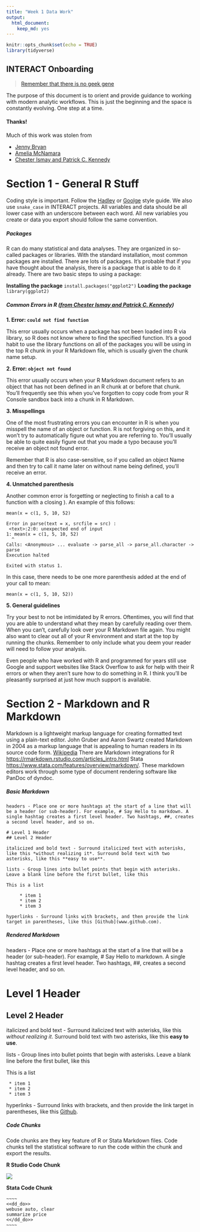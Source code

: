 ```yaml
---
title: "Week 1 Data Work"
output:
  html_document:
    keep_md: yes
---
```


```r
knitr::opts_chunk$set(echo = TRUE)
library(tidyverse)
```

## INTERACT Onboarding

> [Remember that there is no geek gene](http://journals.plos.org/ploscompbiol/article?id=10.1371/journal.pcbi.1006023)

The purpose of this document is to orient and provide guidance to working with modern analytic workflows. This is just the beginning and the space is constantly evolving. One step at a time. 

#### Thanks!

Much of this work was stolen from

- [Jenny Bryan](https://twitter.com/JennyBryan)
- [Amelia McNamara](https://twitter.com/AmeliaMN)
- [Chester Ismay and Patrick C. Kennedy](https://ismayc.github.io/rbasics-book/index.html)

# Section 1 - General R Stuff

Coding style is important. Follow the [Hadley](http://adv-r.had.co.nz/Style.html) or [Goolge](https://google.github.io/styleguide/Rguide.xml) style guide. We also use `snake_case` in INTERACT projects. All variables and data should be all lower case with an underscore between each word. All new variables you create or data you export should follow the same convention. 

##### Packages

R can do many statistical and data analyses. They are organized in so-called packages or libraries. With the standard installation, most common packages are installed. There are lots of packages. It’s probable that if you have thought about the analysis, there is a package that is able to do it already. There are two basic steps to using a package:

**Installing the package**
`install.packages("ggplot2")`
**Loading the package**
`library(ggplot2)`

##### Common Errors in R ([from Chester Ismay and Patrick C. Kennedy](https://ismayc.github.io/rbasics-book/index.html))

**1. Error: `could not find function`**

This error usually occurs when a package has not been loaded into R via library, so R does not know where to find the specified function. It’s a good habit to use the library functions on all of the packages you will be using in the top R chunk in your R Markdown file, which is usually given the chunk name setup.  

**2. Error: `object not found`**

This error usually occurs when your R Markdown document refers to an object that has not been defined in an R chunk at or before that chunk. You’ll frequently see this when you’ve forgotten to copy code from your R Console sandbox back into a chunk in R Markdown.  

**3. Misspellings**

One of the most frustrating errors you can encounter in R is when you misspell the name of an object or function. R is not forgiving on this, and it won’t try to automatically figure out what you are referring to. You’ll usually be able to quite easily figure out that you made a typo because you’ll receive an object not found error.

Remember that R is also case-sensitive, so if you called an object Name and then try to call it name later on without name being defined, you’ll receive an error.

**4. Unmatched parenthesis**

Another common error is forgetting or neglecting to finish a call to a function with a closing ). An example of this follows:

`mean(x = c(1, 5, 10, 52)`  

```
Error in parse(text = x, srcfile = src) :
 <text>:2:0: unexpected end of input
1: mean(x = c(1, 5, 10, 52)
  ^
Calls: <Anonymous> ... evaluate -> parse_all -> parse_all.character -> parse
Execution halted

Exited with status 1.
```

In this case, there needs to be one more parenthesis added at the end of your call to mean:

`mean(x = c(1, 5, 10, 52))`

**5. General guidelines**

Try your best to not be intimidated by R errors. Oftentimes, you will find that you are able to understand what they mean by carefully reading over them. When you can’t, carefully look over your R Markdown file again. You might also want to clear out all of your R environment and start at the top by running the chunks. Remember to only include what you deem your reader will need to follow your analysis.

Even people who have worked with R and programmed for years still use Google and support websites like Stack Overflow to ask for help with their R errors or when they aren’t sure how to do something in R. I think you’ll be pleasantly surprised at just how much support is available.

# Section 2 - Markdown and R Markdown

Markdown is a lightweight markup language for creating formatted text using a plain-text editor. John Gruber and Aaron Swartz created Markdown in 2004 as a markup language that is appealing to human readers in its source code form. [Wikipedia](https://en.wikipedia.org/wiki/Markdown) There are Markdown integrations for R [https://rmarkdown.rstudio.com/articles_intro.html](RMarkdown) Stata [https://www.stata.com/features/overview/markdown/](Stata Markdown). These markdown editors work through some type of document rendering software like PanDoc of dyndoc. 

##### Basic Markdown

```{}
headers - Place one or more hashtags at the start of a line that will be a header (or sub-header). For example, # Say Hello to markdown. A single hashtag creates a first level header. Two hashtags, ##, creates a second level header, and so on.

# Level 1 Header
## Level 2 Header

italicized and bold text - Surround italicized text with asterisks, like this *without realizing it*. Surround bold text with two asterisks, like this **easy to use**.

lists - Group lines into bullet points that begin with asterisks. Leave a blank line before the first bullet, like this

This is a list

     * item 1
     * item 2
     * item 3

hyperlinks - Surround links with brackets, and then provide the link target in parentheses, like this [Github](www.github.com).
```

##### Rendered Markdown

headers - Place one or more hashtags at the start of a line that will be a header (or sub-header). For example, # Say Hello to markdown. A single hashtag creates a first level header. Two hashtags, ##, creates a second level header, and so on.

# Level 1 Header
## Level 2 Header

italicized and bold text - Surround italicized text with asterisks, like this *without realizing it*. Surround bold text with two asterisks, like this **easy to use**.

lists - Group lines into bullet points that begin with asterisks. Leave a blank line before the first bullet, like this

This is a list

     * item 1
     * item 2
     * item 3

hyperlinks - Surround links with brackets, and then provide the link target in parentheses, like this [Github](www.github.com).

##### Code Chunks

Code chunks are they key feature of R or Stata Markdown files. Code chunks tell the statistical software to run the code within the chunk and export the results. 

__R Studio Code Chunk__

![](image1.png)

__Stata Code Chunk__

```{}
~~~~
<<dd_do>>
webuse auto, clear
summarize price
<</dd_do>>
~~~~
```


